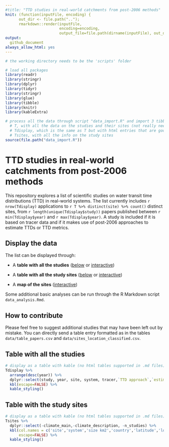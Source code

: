 ```yaml
---
#title: "TTD studies in real-world catchments from post-2006 methods"
knit: (function(inputFile, encoding) { 
      out_dir <- file.path("..");
      rmarkdown::render(inputFile,
                        encoding=encoding, 
                        output_file=file.path(dirname(inputFile), out_dir, 'README.md')) })
output: 
  github_document
always_allow_html: yes  
---
```


```r

# the working directory needs to be the 'scripts' folder

# load all packages 
library(readr)
library(stringr)
library(dplyr)
library(tidyr)
library(stringr)
library(glue)
library(tibble)
library(knitr)
library(kableExtra)

# process all the data through script "data_import.R" and import 3 tibbles:
  # T, with all the data on the studies and their sites (not really needed)
  # Tdisplay, which is the same as T but with html entries that are good for html display
  # Tsites, with all the info on the study sites
source(file.path("data_import.R"))
```

TTD studies in real-world catchments from post-2006 methods
================

This repository explores a list of scientific studies on water transit time distributions (TTD) in real-world systems. The list currently includes `r nrow(Tdisplay)` applications to `r T %>% distinct(site) %>% count()` distinct sites, from `r length(unique(Tdisplay$study))` papers published between `r min(Tdisplay$year)` and `r max(Tdisplay$year)`. A study is included if it is based on tracer data and if it makes use of post-2006 approaches to estimate TTDs or TTD metrics.


## Display the data

The list can be displayed through:

- A **table with all the studies** ([below](#table-with-all-the-studies) or <a href="https://pbenettin.github.io/TTDstudies/html_files/table_studies.html" target="_blank">interactive</a>)

- A **table with all the study sites** ([below](#table-with-the-study-sites) or <a href="https://pbenettin.github.io/TTDstudies/html_files/table_sites.html" target="_blank">interactive</a>)

- A **map of the sites** (<a href="https://pbenettin.github.io/TTDstudies/html_files/map_sites.html" target="_blank">interactive</a>)


Some additional basic analyses can be run through the R Markdown script `data_analysis.Rmd`.


## How to contribute

Please feel free to suggest additional studies that may have been left out by mistake. You can directly send a table entry formatted as in the tables `data/table_papers.csv` and `data/sites_location_classified.csv`.



## Table with all the studies

```r
# display as a table with kable (no html tables supported in .md files)
Tdisplay %>%
  arrange(desc(year)) %>%
  dplyr::select(study, year, site, system, tracer,`TTD approach`,`estimated age metric`) %>% #select just some variables for display
  kbl(escape=FALSE) %>%
  kable_styling()
```


## Table with the study sites

```r
# display as a table with kable (no html tables supported in .md files)
Tsites %>%
  dplyr::select(-climate_main,-climate_description, -n_studies) %>%
  kbl(col.names = c('site','system','size km2','country','latitude','longitude','climate','studies'),
      escape=FALSE) %>%
  kable_styling()
```




